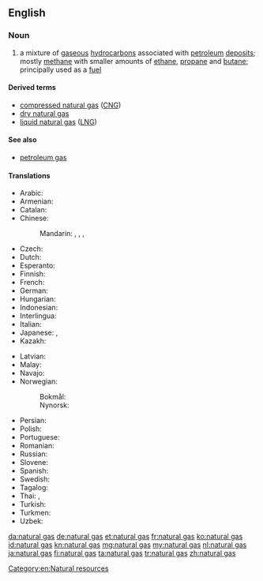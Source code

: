 ==English==
{{wikipedia}}

===Noun===
{{en-noun|head=[[natural]] [[gas]]|~|natural gases}}

# a mixture of [[gaseous]] [[hydrocarbon]]s associated with [[petroleum]] [[deposit]]s; mostly [[methane]] with smaller amounts of [[ethane]], [[propane]] and [[butane]]; principally used as a [[fuel]]

====Derived terms====
* [[compressed natural gas]] ([[CNG]])
* [[dry natural gas]]
* [[liquid natural gas]] ([[LNG]])

====See also====
* [[petroleum gas]]

====Translations====
{{trans-top|mixture of gaseous hydrocarbons associated with petroleum deposits}}
* Arabic: {{t|ar|غَاز طَبِيعِيّ|m}}
* Armenian: {{t|hy|բնական գազ}}
* Catalan: {{t|ca|gas natural|m}}
* Chinese:
*: Mandarin: {{t|cmn|天然氣|sc=Hani}}, {{t+|cmn|天然气|tr=tiānránqì|sc=Hani}}, {{t|cmn|天然煤氣|sc=Hani}}, {{t|cmn|天然煤气|tr=tiānrán méiqì|sc=Hani}}
* Czech: {{t+|cs|zemní plyn|m}}
* Dutch: {{t+|nl|aardgas|n}}
* Esperanto: {{t+|eo|tergaso}}
* Finnish: {{t+|fi|maakaasu}}
* French: {{t+|fr|gaz naturel|m}}
* German: {{t+|de|Erdgas|n}}
* Hungarian: {{t+|hu|földgáz}}
* Indonesian: {{t+|id|gas alam}}
* Interlingua: {{t|ia|gas natural}}
* Italian: {{t+|it|gas naturale|m}}
* Japanese: {{t|ja|天然ガス|tr=てんねんガス, tennen-gasu}}, {{t|ja|市ガス|tr=しガス, shi-gasu}}
* Kazakh: {{t|kk|табиғи газ|sc=Cyrl}}
{{trans-mid}}
* Latvian: {{t|lv|dabasgāze|f}}
* Malay: {{t-needed|ms}}
* Navajo: {{t|nv|níłchʼi łikoní}}
* Norwegian:
*: Bokmål: {{t|nb|naturgass|m}}
*: Nynorsk: {{t|nn|naturgass|m}}
* Persian: {{t|fa|گاز طبیعی|tr=gâz-e tabi'i|sc=fa-Arab}}
* Polish: {{t+|pl|gaz ziemny|m-in}}
* Portuguese: {{t+|pt|gás natural|m}}
* Romanian: {{t|ro|gaz natural|n}}
* Russian: {{t+|ru|приро́дный газ|m}}
* Slovene: {{t|sl|zemeljski plin|m}}
* Spanish: {{t+|es|gas natural|m}}
* Swedish: {{t+|sv|naturgas|c}}
* Tagalog: {{t|tl|likas na buhag}}
* Thai: {{t|th|แก๊สธรรมชาติ|sc=Thai}}, {{t|th|ก๊าซธรรมชาติ|sc=Thai}}
* Turkish: {{t+|tr|doğal gaz}}
* Turkmen: {{t|tk|tebigy gaz}}
* Uzbek: {{t|uz|tabiiy gaz}}
{{trans-bottom}}

[[Category:en:Natural resources]]

[[da:natural gas]]
[[de:natural gas]]
[[et:natural gas]]
[[fr:natural gas]]
[[ko:natural gas]]
[[id:natural gas]]
[[kn:natural gas]]
[[mg:natural gas]]
[[my:natural gas]]
[[nl:natural gas]]
[[ja:natural gas]]
[[fi:natural gas]]
[[ta:natural gas]]
[[tr:natural gas]]
[[zh:natural gas]]